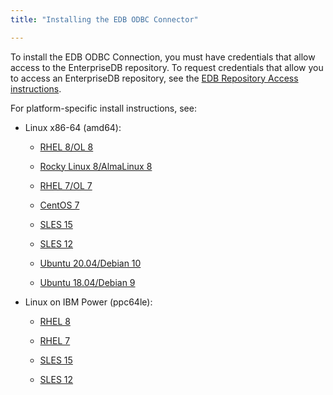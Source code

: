 ```yaml
---
title: "Installing the EDB ODBC Connector"

---
```


To install the EDB ODBC Connection, you must have credentials that allow access to the EnterpriseDB repository. To request credentials that allow you to access an EnterpriseDB repository, see the [EDB Repository Access instructions](https://www.enterprisedb.com/repository-access-request).

For platform-specific install instructions, see:

- Linux x86-64 (amd64):
  - [RHEL 8/OL 8](01_odbc13_rhel8_x86)

  - [Rocky Linux 8/AlmaLinux 8](02_odbc13_other_linux8_x86)
  - [RHEL 7/OL 7](03_modbc13_rhel7_x86)
  - [CentOS 7](04_odbc13_centos7_x86)
  - [SLES 15](05_odbc13_sles15_x86)
  - [SLES 12](06_odbc13_sles12_x86)
  - [Ubuntu 20.04/Debian 10](07_odbc13_ubuntu20_deb10_x86)
  - [Ubuntu 18.04/Debian 9](08_odbc13_ubuntu18_deb9_x86)

- Linux on IBM Power (ppc64le):
  - [RHEL 8](09_odbc13_rhel8_ppcle)

  - [RHEL 7](10_odbc13_rhel7_ppcle)
  - [SLES 15](11_odbc13_sles15_ppcle)
  - [SLES 12](12_odbc13_sles12_ppcle)






